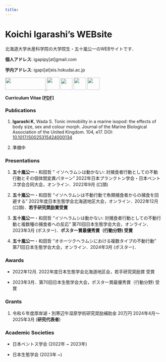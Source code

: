```yaml
---
title: 
---
```


# **Koichi Igarashi's WEBsite**

北海道大学水産科学院の大学院生・五十嵐公一のWEBサイトです．


**個人アドレス**: igapipy[at]gmail.com

**学内アドレス**: igapi[at]eis.hokudai.ac.jp

<p><a href="https://researchmap.jp/igapijie"><img src="images/logo/researchmap220.gif" width="130" height="40"/></a><a href="https://scholar.google.co.jp/citations?user=AEWO65QAAAAJ&hl=ja&oi=sra"> <img src="./images/logo/google-scholar-square-icon.png" width="41" height="41"/></a> <a href="https://twitter.com/igapije"> <img src="./images/logo/logo-black.png" width="38" height="38"/></a> <a href="https://www.researchgate.net/profile/Koichi-Igarashi-3"> <img src="./images/logo/researchgate.png" width="40" height="40"/></a> <a href="https://orcid.org/0000-0002-3537-9239"> <img src="./images/logo/orcid_logo.png" width="40" height="40"/></a>

**Curriculum Vitae [[PDF]](https://drive.google.com/file/d/1XdL0A5Qe0u0uUpyLZfPBGsuuAM_cjCgj/view?usp=drive_link)**

### Publications

1.  **Igarashi K**, Wada S. Tonic immobility in a marine isopod: the effects of body size, sex and colour morph. Journal of the Marine Biological Association of the United Kingdom. 104, e17. DOI: [10.1017/S0025315424000134](https://www.cambridge.org/core/journals/journal-of-the-marine-biological-association-of-the-united-kingdom/article/tonic-immobility-in-a-marine-isopod-the-effects-of-body-size-sex-and-colour-morph/403A769D47ED406FCF06D1055071F1E5)

2.  準備中

### Presentations

1.  **五十嵐公一**・和田哲 " イソへラムシは動かない: 対捕食者行動としての不動行動とその個体間変異パターン" 2022年日本プランクトン学会・日本ベントス学会合同大会，オンライン．2022年9月 (口頭)

2.  **五十嵐公一**・和田哲 "イソへラムシは不動行動で魚類捕食者からの捕食を回避する" 2022年度日本生態学会北海道地区大会，オンライン．2022年12月 (口頭)．**若手研究奨励賞受賞**

3.  **五十嵐公一**・和田哲 "イソへラムシは動かない: 対捕食者行動としての不動行動と複数種の捕食者への反応" 第70回日本生態学会大会，オンライン．2023年3月 (ポスター)．**ポスター賞最優秀賞（行動分野) 受賞**

4.  **五十嵐公一**・和田哲 "オホーツクヘラムシにおける複数タイプの不動行動" 第71回日本生態学会大会，オンライン．2024年3月 (ポスター)．

### Awards

-   2022年12月. 2022年度日本生態学会北海道地区会，若手研究奨励賞 受賞

-   2023年3月．第70回日本生態学会大会，ポスター賞最優秀賞（行動分野) 受賞

### Grants

1.  令和６年度厚岸湖・別寒辺牛湿原学術研究奨励補助金 20万円 2024年4月〜2025年3月 (**研究代表者**)

### Academic Societies

-   日本ベントス学会 (2022年 \~ 2023年)

-   日本生態学会 (2023年 \~)
